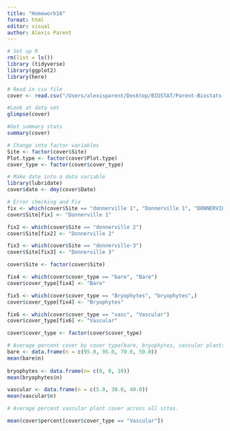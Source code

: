 ```yaml
---
title: "Homework16"
format: html
editor: visual
author: Alexis Parent 
---
```


```r
# Set up R 
rm(list = ls())
library (tidyverse)
library(ggplot2)
library(here)
```

```r
# Read in csv file 
cover <- read.csv("/Users/alexisparent/Desktop/BIOSTAT/Parent-Biostats-Homework/Data/donnerville_percent_cover.csv")
```

```r
#Look at data set
glimpse(cover)

#Get summary stats
summary(cover)
```

```r
# Change into factor variables
Site <- factor(cover$Site)
Plot.type <- factor(cover$Plot.type)
cover_type <- factor(cover$cover_type)
```

```r
# Make date into a data variable
library(lubridate)
cover$date <- dmy(cover$Date)
```

```r
# Error checking and Fix
fix <- which(cover$Site == "donnerville 1", "Donnerville 1", "DONNERVILLE - 1")
cover$Site[fix] <- "Donnerville 1"

fix2 <- which(cover$Site == "donnerville 2")
cover$Site[fix2] <- "Donnerville 2"

fix3 <- which(cover$Site == "donnerville-3")
cover$Site[fix3] <- "Donnerville 3"

cover$Site <- factor(cover$Site)

fix4 <- which(cover$cover_type == "bare", "Bare")
cover$cover_type[fix4] <- "Bare"

fix5 <- which(cover$cover_type == "Bryophytes", "bryophytes",)
cover$cover_type[fix4] <- "Bryophytes"

fix6 <- which(cover$cover_type == "vasc", "Vascular")
cover$cover_type[fix6] <- "Vascular"

cover$cover_type <- factor(cover$cover_type)
```

```r
# Average percent cover by cover type(bare, bryophytes, vascular plants) for Donnerville 1 
bare <- data.frame(n = c(95.0, 95.0, 70.0, 50.0))
mean(bare$n)
  
bryophytes <- data.frame(n= c(0, 0, 10))
mean(bryophytes$n)

vascular <- data.frame(n = c(5.0, 30.0, 40.0))
mean(vascular$n)

```

```r
# Average percent vascular plant cover across all sites. 

mean(cover$percent[cover$cover_type == "Vascular"])
```
